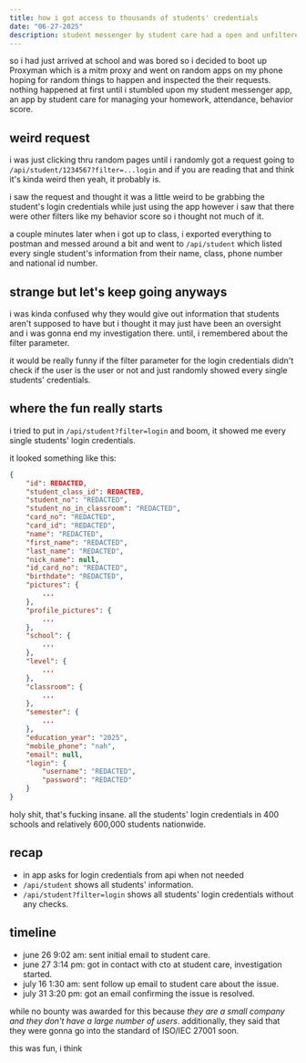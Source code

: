 ```yaml
---
title: how i got access to thousands of students' credentials
date: "06-27-2025"
description: student messenger by student care had a open and unfiltered api.
---
```


so i had just arrived at school and was bored so i decided to boot up Proxyman which is a mitm proxy and went on random apps on my phone hoping for random things to happen and inspected the their requests.
nothing happened at first until i stumbled upon my student messenger app, an app by student care for managing your homework, attendance, behavior score.

## weird request

i was just clicking thru random pages until i randomly got a request going to `/api/student/1234567?filter=...login` and if you are reading that and think it's kinda weird then yeah, it probably is.

i saw the request and thought it was a little weird to be grabbing the student's login credentials while just using the app however i saw that there were other filters like my behavior score so i thought
not much of it.

a couple minutes later when i got up to class, i exported everything to postman and messed around a bit and went to `/api/student` which listed every single
student's information from their name, class, phone number and national id number. 

## strange but let's keep going anyways

i was kinda confused why they would give out information that students aren't supposed to have but i thought it may just have been an oversight and i was gonna end my investigation there.
until, i remembered about the filter parameter.

it would be really funny if the filter parameter for the login credentials didn't check if the user is the user or not and just randomly showed every single students' credentials.

## where the fun really starts

i tried to put in `/api/student?filter=login` and boom, it showed me every single students' login credentials.

it looked something like this:
```json
{
    "id": REDACTED,
    "student_class_id": REDACTED,
    "student_no": "REDACTED",
    "student_no_in_classroom": "REDACTED",
    "card_no": "REDACTED",
    "card_id": "REDACTED",
    "name": "REDACTED",
    "first_name": "REDACTED",
    "last_name": "REDACTED",
    "nick_name": null,
    "id_card_no": "REDACTED",
    "birthdate": "REDACTED",
    "pictures": {
        ...
    },
    "profile_pictures": {
        ...
    },
    "school": {
        ...
    },
    "level": {
        ...
    },
    "classroom": {
        ...
    },
    "semester": {
        ...
    },
    "education_year": "2025",
    "mobile_phone": "nah",
    "email": null,
    "login": {
        "username": "REDACTED",
        "password": "REDACTED"
    }
}
```

holy shit, that's fucking insane. all the students' login credentials in 400 schools and relatively 600,000 students nationwide.

## recap

- in app asks for login credentials from api when not needed
- `/api/student` shows all students' information.
- `/api/student?filter=login` shows all students' login credentials without any checks.

## timeline

- june 26 9:02 am: sent initial email to student care.
- june 27 3:14 pm: got in contact with cto at student care, investigation started.
- july 16 1:30 am: sent follow up email to student care about the issue.
- july 31 3:20 pm: got an email confirming the issue is resolved.

while no bounty was awarded for this because *they are a small company and they don't have a large number of users*.
additionally, they said that they were gonna go into the standard of ISO/IEC 27001 soon.

this was fun, i think